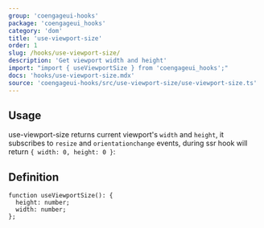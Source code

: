 ```yaml
---
group: 'coengageui-hooks'
package: 'coengageui_hooks'
category: 'dom'
title: 'use-viewport-size'
order: 1
slug: /hooks/use-viewport-size/
description: 'Get viewport width and height'
import: "import { useViewportSize } from 'coengageui_hooks';"
docs: 'hooks/use-viewport-size.mdx'
source: 'coengageui-hooks/src/use-viewport-size/use-viewport-size.ts'
---
```



## Usage

use-viewport-size returns current viewport's `width` and `height`, it subscribes to `resize` and `orientationchange` events,
during ssr hook will return `{ width: 0, height: 0 }`:

<Demo data={HooksDemos.useViewportSizeDemo} />

## Definition

```tsx
function useViewportSize(): {
  height: number;
  width: number;
};
```

